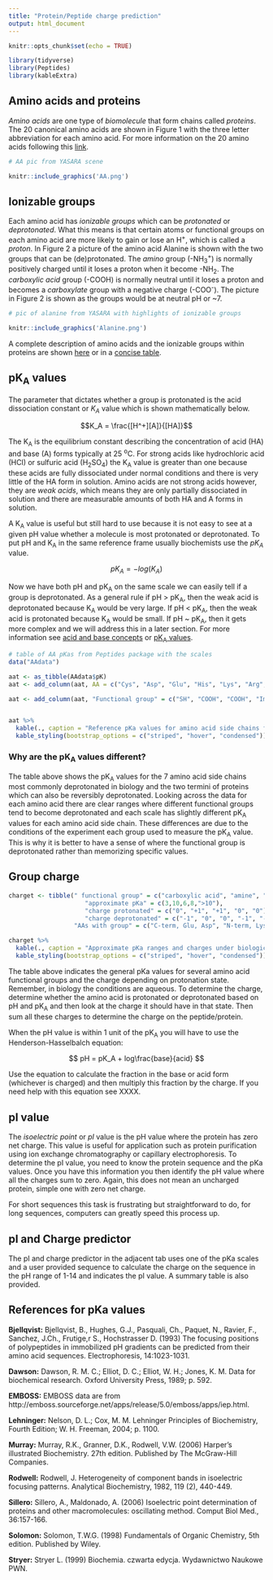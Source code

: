 ```yaml
---
title: "Protein/Peptide charge prediction"
output: html_document
---
```


```r
knitr::opts_chunk$set(echo = TRUE)

library(tidyverse)
library(Peptides)
library(kableExtra)

```


## Amino acids and proteins

*Amino acids* are one type of *biomolecule* that form chains called *proteins*. The 20 canonical amino acids are shown in Figure 1 with the three letter abbreviation for each amino acid. For more information on the 20 amino acids following this [link](https://www.ncbi.nlm.nih.gov/books/NBK22379/).


```r
# AA pic from YASARA scene

knitr::include_graphics('AA.png')


```


## Ionizable groups

Each amino acid has *ionizable groups* which can be *protonated* or *deprotonated*. What this means is that certain atoms or functional groups on each amino acid are more likely to gain or lose an H^+^, which is called a *proton*. In Figure 2 a picture of the amino acid Alanine is shown with the two groups that can be (de)protonated. The *amino* group (-NH~3~^+^) is normally positively charged until it loses a proton when it become -NH~2~. The *carboxylic acid* group (-COOH) is normally neutral until it loses a proton and becomes a *carboxylate* group with a negative charge (-COO^-^). The picture in Figure 2 is shown as the groups would be at neutral pH or ~7. 

```r
# pic of alanine from YASARA with highlights of ionizable groups

knitr::include_graphics('Alanine.png')

```


A complete description of amino acids and the ionizable groups within proteins are shown [here](https://www.ncbi.nlm.nih.gov/books/NBK22379/) or in a [concise table](https://www.ncbi.nlm.nih.gov/books/NBK21180/).

## pK~A~ values

The parameter that dictates whether a group is protonated is the acid dissociation constant or *K~A~* value which is shown mathematically below. 

$$K_A = \frac{[H^+][A]}{[HA]}$$

The K~A~ is the equilibrium constant describing the concentration of acid (HA) and base (A) forms typically at 25 ^o^C. For strong acids like hydrochloric acid (HCl) or sulfuric acid (H~2~SO~4~) the K~A~ value is greater than one because these acids are fully dissociated under normal conditions and there is very little of the HA form in solution. Amino acids are not strong acids however, they are *weak acids*, which means they are only partially dissociated in solution and there are measurable amounts of both HA and A forms in solution.

A K~A~ value is useful but still hard to use because it is not easy to see at a given pH value whether a molecule is most protonated or deprotonated. To put pH and K~A~ in the same reference frame usually biochemists use the *pK~A~* value.

$$pK_A = -log(K_A)$$

Now we have both pH and pK~A~ on the same scale we can easily tell if a group is deprotonated. As a general rule if pH > pK~A~, then the weak acid is deprotonated because K~A~ would be very large. If pH < pK~A~, then the weak acid is protonated because K~A~ would be small. If pH ~ pK~A~, then it gets more complex and we will address this in a later section. For more information see [acid and base concepts](https://www.ncbi.nlm.nih.gov/books/NBK22377/) or  [pK~A~ values](https://www.ncbi.nlm.nih.gov/books/NBK21180/). 



```r
# table of AA pKas from Peptides package with the scales
data("AAdata")

aat <- as_tibble(AAdata$pK)
aat <- add_column(aat, AA = c("Cys", "Asp", "Glu", "His", "Lys", "Arg", "Tyr", "C-term", "N-term"), .before = "Bjellqvist")

aat <- add_column(aat, "Functional group" = c("SH", "COOH", "COOH", "Imidazole", "NH3", "Guanido", "OH", "COOH", "NH3"), .before = "Bjellqvist")


aat %>% 
  kable(., caption = "Reference pKa values for amino acid side chains from serveral sources. See the Peptides R package for details on the pKa sources or the references below.") %>%
  kable_styling(bootstrap_options = c("striped", "hover", "condensed"))

```


### Why are the pK~A~ values different?

The table above shows the pK~A~ values for the 7 amino acid side chains most commonly deprotonated in biology and the two termini of proteins which can also be reversibly deprotonated. Looking across the data for each amino acid there are clear ranges where different functional groups tend to become deprotonated and each scale has slightly different pK~A~ values for each amino acid side chain. These differences are due to the conditions of the experiment each group used to measure the pK~A~ value. This is why it is better to have a sense of where the functional group is deprotonated rather than memorizing specific values.

## Group charge

```r

charget <- tibble(" functional group" = c("carboxylic acid", "amine", "imidazole", "thiol", "alcohol"),
                     "approximate pKa" = c(3,10,6,8,">10"),
                     "charge protonated" = c("0", "+1", "+1", "0", "0"),
                     "charge deprotonated" = c("-1", "0", "0", "-1", "-1"),
                  "AAs with group" = c("C-term, Glu, Asp", "N-term, Lys", "His", "Cys", "Tyr, Ser, Thr"))

charget %>% 
  kable(., caption = "Approximate pKa ranges and charges under biological conditions for amino acid functional groups") %>%
  kable_styling(bootstrap_options = c("striped", "hover", "condensed"))


```

The table above indicates the general pKa values for several amino acid functional groups and the charge depending on protonation state. Remember, in biology the conditions are aqueous. To determine the charge, determine whether the amino acid is protonated or deprotonated based on pH and pK~A~ and then look at the charge it should have in that state. Then sum all these charges to determine the charge on the peptide/protein. 

When the pH value is within 1 unit of the pK~A~ you will have to use the Henderson-Hasselbalch equation:

$$ pH = pK_A + log\frac{base}{acid} $$

Use the equation to calculate the fraction in the base or acid form (whichever is charged) and then multiply this fraction by the charge. If you need help with this equation see XXXX.


## pI value

The *isoelectric point* or *pI* value is the pH value where the protein has zero net charge. This value is useful for application such as protein purification using ion exchange chromatography or capillary electrophoresis. To determine the pI value, you need to know the protein sequence and the pKa values. Once you have this information you then identify the pH value where all the charges sum to zero. Again, this does not mean an uncharged protein, simple one with zero net charge.

For short sequences this task is frustrating but straightforward to do, for long sequences, computers can greatly speed this process up. 

## pI and Charge predictor

The pI and charge predictor in the adjacent tab uses one of the pKa scales and a user provided sequence to calculate the charge on the sequence in the pH range of 1-14 and indicates the pI value. A summary table is also provided. 


## References for pKa values

**Bjellqvist:** Bjellqvist, B., Hughes, G.J., Pasquali, Ch., Paquet, N., Ravier, F., Sanchez, J.Ch., Frutige,r S., Hochstrasser D. (1993) The focusing positions of polypeptides in immobilized pH gradients can be predicted from their amino acid sequences. Electrophoresis, 14:1023-1031.

**Dawson:** Dawson, R. M. C.; Elliot, D. C.; Elliot, W. H.; Jones, K. M. Data for biochemical research. Oxford University Press, 1989; p. 592.

**EMBOSS:** EMBOSS data are from http://emboss.sourceforge.net/apps/release/5.0/emboss/apps/iep.html.

**Lehninger:** Nelson, D. L.; Cox, M. M. Lehninger Principles of Biochemistry, Fourth Edition; W. H. Freeman, 2004; p. 1100.

**Murray:** Murray, R.K., Granner, D.K., Rodwell, V.W. (2006) Harper's illustrated Biochemistry. 27th edition. Published by The McGraw-Hill Companies.

**Rodwell:** Rodwell, J. Heterogeneity of component bands in isoelectric focusing patterns. Analytical Biochemistry, 1982, 119 (2), 440-449.

**Sillero:** Sillero, A., Maldonado, A. (2006) Isoelectric point determination of proteins and other macromolecules: oscillating method. Comput Biol Med., 36:157-166.

**Solomon:** Solomon, T.W.G. (1998) Fundamentals of Organic Chemistry, 5th edition. Published by Wiley.

**Stryer:** Stryer L. (1999) Biochemia. czwarta edycja. Wydawnictwo Naukowe PWN.